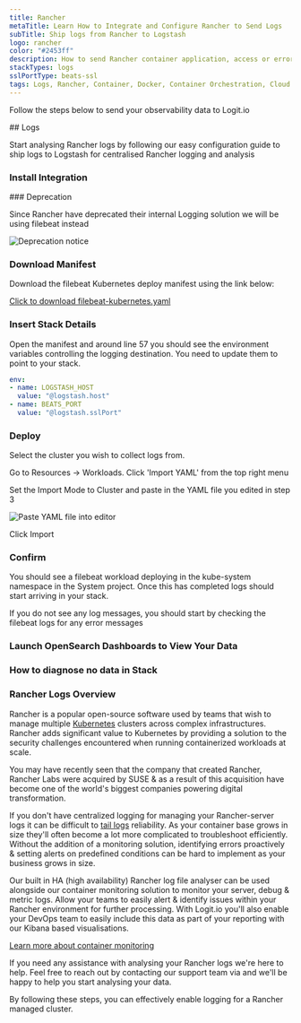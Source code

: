 ```yaml
---
title: Rancher
metaTitle: Learn How to Integrate and Configure Rancher to Send Logs
subTitle: Ship logs from Rancher to Logstash
logo: rancher
color: "#2453ff"
description: How to send Rancher container application, access or error logs to your Hosted ELK Logstash instance. Logit.io 
stackTypes: logs
sslPortType: beats-ssl
tags: Logs, Rancher, Container, Docker, Container Orchestration, Cloud Native
---
```


Follow the steps below to send your observability data to Logit.io

<Steps>
  ## Logs

  Start analysing Rancher logs by following our easy configuration 
  guide to ship logs to Logstash for centralised Rancher logging and analysis
  
  ### Install Integration
  <InstallIntegration/>
  ### Deprecation

  Since Rancher have deprecated their internal Logging solution we will be using filebeat instead

  ![Deprecation notice](@/images/integrations/rancher/deprecation.png)

  ### Download Manifest

  Download the filebeat Kubernetes deploy manifest using the link below:

  [Click to download filebeat-kubernetes.yaml](https://cdn.logit.io/filebeat-kubernetes.yaml)

  ### Insert Stack Details

  Open the manifest and around line 57 you should see the environment variables 
  controlling the logging destination. You need to update them to point to your stack.

  ```yml copy
  env:
  - name: LOGSTASH_HOST
    value: "@logstash.host"
  - name: BEATS_PORT
    value: "@logstash.sslPort"
  ```

  ### Deploy

  Select the cluster you wish to collect logs from.

  Go to Resources -> Workloads. Click 'Import YAML' from the top right menu

  Set the Import Mode to Cluster and paste in the YAML file you edited in step 3

  ![Paste YAML file into editor](@/images/integrations/rancher/step4.png)

  Click Import

  ### Confirm

  You should see a filebeat workload deploying in the kube-system namespace in 
  the System project. Once this has completed logs should start arriving in your stack.

  If you do not see any log messages, you should start by checking the filebeat logs for any error messages

  ### Launch OpenSearch Dashboards to View Your Data

  <LaunchVisualizer type="logs" />

  ### How to diagnose no data in Stack

  <DiagnoseNoData />

</Steps>

### Rancher Logs Overview

Rancher is a popular open-source software used by teams that wish to manage 
multiple [Kubernetes](/integrations/kubernetes) clusters 
across complex infrastructures. Rancher adds significant value to Kubernetes 
by providing a solution to the security challenges encountered when 
running containerized workloads at scale. 

You may have recently seen that the company that created Rancher, Rancher Labs 
were acquired by SUSE & as a result of this acquisition have become one of 
the world's biggest companies powering digital transformation.

If you don't have centralized logging for managing your Rancher-server logs it 
can be difficult to [tail logs](https://logit.io/solutions/live-tail-hosted-logtrail/) 
reliability. As your container base grows in size they'll often become a lot more 
complicated to troubleshoot efficiently. Without the addition of a monitoring solution, 
identifying errors proactively & setting alerts on predefined conditions can 
be hard to implement as your business grows in size.

Our built in HA (high availability) Rancher log file analyser can be used 
alongside our container monitoring solution to monitor your server, debug 
& metric logs. Allow your teams to easily alert & identify issues within 
your Rancher environment for further processing. With Logit.io you'll 
also enable your DevOps team to easily include this data as part of 
your reporting with our Kibana based visualisations.

[Learn more about container monitoring](https://logit.io/solutions/monitoring/container-monitoring/)

If you need any assistance with analysing your Rancher logs we're here to help. 
Feel free to reach out by contacting our support team via <IntercomButton text="live chat" /> and 
we'll be happy to help you start analysing your data.

By following these steps, you can effectively enable logging for a Rancher managed cluster.
